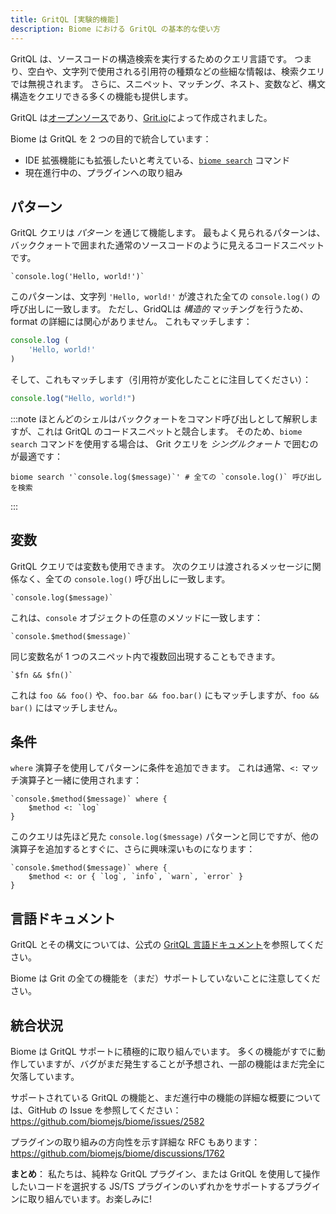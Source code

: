 ```yaml
---
title: GritQL [実験的機能]
description: Biome における GritQL の基本的な使い方
---
```


GritQL は、ソースコードの構造検索を実行するためのクエリ言語です。
つまり、空白や、文字列で使用される引用符の種類などの些細な情報は、検索クエリでは無視されます。
さらに、スニペット、マッチング、ネスト、変数など、構文構造をクエリできる多くの機能も提供します。

GritQL は[オープンソース](https://github.com/getgrit/gritql/)であり、[Grit.io](https://grit.io/)によって作成されました。

Biome は GritQL を 2 つの目的で統合しています：

- IDE 拡張機能にも拡張したいと考えている、[`biome search`](/reference/cli/#biome-search) コマンド
- 現在進行中の、プラグインへの取り組み

## パターン

GritQL クエリは _パターン_ を通じて機能します。
最もよく見られるパターンは、バッククォートで囲まれた通常のソースコードのように見えるコードスニペットです。

```grit
`console.log('Hello, world!')`
```

このパターンは、文字列 `'Hello, world!'` が渡された全ての `console.log()` の呼び出しに一致します。
ただし、GridQLは _構造的_ マッチングを行うため、format の詳細には関心がありません。
これもマッチします：

```js
console.log (
    'Hello, world!'
)
```

そして、これもマッチします（引用符が変化したことに注目してください）：

```js
console.log("Hello, world!")
```

:::note
ほとんどのシェルはバッククォートをコマンド呼び出しとして解釈しますが、これは GritQL のコードスニペットと競合します。
そのため、`biome search` コマンドを使用する場合は、 Grit クエリを _シングルクォート_ で囲むのが最適です：

```shell
biome search '`console.log($message)`' # 全ての `console.log()` 呼び出しを検索
```
:::

## 変数

GritQL クエリでは変数も使用できます。
次のクエリは渡されるメッセージに関係なく、全ての `console.log()` 呼び出しに一致します。

```grit
`console.log($message)`
```

これは、`console` オブジェクトの任意のメソッドに一致します：

```grit
`console.$method($message)`
```

同じ変数名が 1 つのスニペット内で複数回出現することもできます。

```grit
`$fn && $fn()`
```

これは `foo && foo()` や、`foo.bar && foo.bar()` にもマッチしますが、`foo && bar()` にはマッチしません。

## 条件

`where` 演算子を使用してパターンに条件を追加できます。
これは通常、`<:` マッチ演算子と一緒に使用されます：

```grit
`console.$method($message)` where {
    $method <: `log`
}
```

このクエリは先ほど見た `console.log($message)` パターンと同じですが、他の演算子を追加するとすぐに、さらに興味深いものになります：

```grit
`console.$method($message)` where {
    $method <: or { `log`, `info`, `warn`, `error` }
}
```

## 言語ドキュメント

GritQL とその構文については、公式の [GritQL 言語ドキュメント](https://docs.grit.io/language/overview)を参照してください。

Biome は Grit の全ての機能を（まだ）サポートしていないことに注意してください。

## 統合状況

Biome は GritQL サポートに積極的に取り組んでいます。
多くの機能がすでに動作していますが、バグがまだ発生することが予想され、一部の機能はまだ完全に欠落しています。

サポートされている GritQL の機能と、まだ進行中の機能の詳細な概要については、GitHub の Issue を参照してください： https://github.com/biomejs/biome/issues/2582

プラグインの取り組みの方向性を示す詳細な RFC もあります： https://github.com/biomejs/biome/discussions/1762

**まとめ**： 私たちは、純粋な GritQL プラグイン、または GritQL を使用して操作したいコードを選択する JS/TS プラグインのいずれかをサポートするプラグインに取り組んでいます。お楽しみに!
